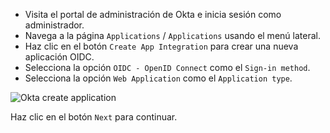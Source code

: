
- Visita el portal de administración de Okta e inicia sesión como administrador.
- Navega a la página `Applications` / `Applications` usando el menú lateral.
- Haz clic en el botón `Create App Integration` para crear una nueva aplicación OIDC.
- Selecciona la opción `OIDC - OpenID Connect` como el `Sign-in method`.
- Selecciona la opción `Web Application` como el `Application type`.

<img src={oktaCreateApplicationImage} alt="Okta create application" />

Haz clic en el botón `Next` para continuar.
